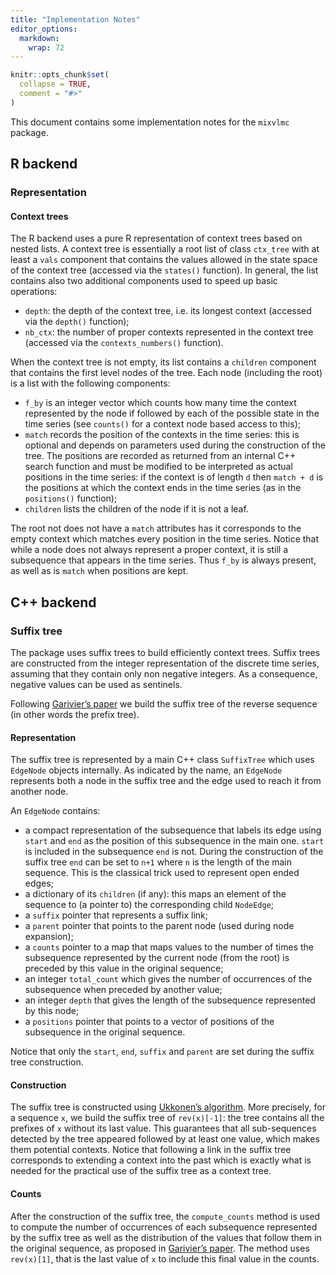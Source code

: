 ```yaml
---
title: "Implementation Notes"
editor_options: 
  markdown: 
    wrap: 72
---
```


```r
knitr::opts_chunk$set(
  collapse = TRUE,
  comment = "#>"
)
```

This document contains some implementation notes for the `mixvlmc`
package.

## R backend

### Representation
#### Context trees

The R backend uses a pure R representation of context trees based on nested lists.
A context tree is essentially a root list of class `ctx_tree` with at least a 
`vals` component that contains the values allowed in the state space of the 
context tree (accessed via the `states()` function). In general, the list 
contains also two additional components used to speed up basic operations:

- `depth`: the depth of the context tree, i.e. its longest context (accessed via
  the `depth()` function);
- `nb_ctx`: the number of proper contexts represented in the context tree (accessed
  via the `contexts_numbers()` function).

When the context tree is not empty, its list contains a `children` component
that contains the first level nodes of the tree. Each node (including the root) 
is a list with the following components:

- `f_by` is an integer vector which counts how many time the context represented
  by the node if followed by each of the possible state in the time series 
  (see `counts()` for a context node based access to this);
- `match` records the position of the contexts in the time series: this is 
  optional and depends on parameters used during the construction of the tree. 
  The positions are recorded as returned from an internal C++ search function 
  and must be modified to be interpreted as actual positions in the time series:
  if the context is of length `d` then `match + d` is the positions at which the
  context ends in the time series (as in the `positions()` function);
- `children` lists the children of the node if it is not a leaf.
  
The root not does not have a `match` attributes has it corresponds to the empty
context which matches every position in the time series. Notice that while a
node does not always represent a proper context, it is still a subsequence that
appears in the time series. Thus `f_by` is always present, as well as is `match` 
when positions are kept. 

## C++ backend

### Suffix tree

The package uses suffix trees to build efficiently context trees. Suffix
trees are constructed from the integer representation of the discrete
time series, assuming that they contain only non negative integers. As a
consequence, negative values can be used as sentinels.

Following [Garivier's paper](https://dx.doi.org/10.1109/TIT.2006.881742)
we build the suffix tree of the reverse sequence (in other words the
prefix tree).

#### Representation

The suffix tree is represented by a main C++ class `SuffixTree` which
uses `EdgeNode` objects internally. As indicated by the name, an
`EdgeNode` represents both a node in the suffix tree and the edge used
to reach it from another node.

An `EdgeNode` contains:

-   a compact representation of the subsequence that labels its edge
    using `start` and `end` as the position of this subsequence in the
    main one. `start` is included in the subsequence `end` is not.
    During the construction of the suffix tree `end` can be set to `n+1`
    where `n` is the length of the main sequence. This is the classical
    trick used to represent open ended edges;
-   a dictionary of its `children` (if any): this maps an element of the
    sequence to (a pointer to) the corresponding child `NodeEdge`;
-   a `suffix` pointer that represents a suffix link;
-   a `parent` pointer that points to the parent node (used during node
    expansion);
-   a `counts` pointer to a map that maps values to the number of times
    the subsequence represented by the current node (from the root) is
    preceded by this value in the original sequence;
-   an integer `total_count` which gives the number of occurrences of
    the subsequence when preceded by another value;
-   an integer `depth` that gives the length of the subsequence
    represented by this node;
-   a `positions` pointer that points to a vector of positions of the
    subsequence in the original sequence.

Notice that only the `start`, `end`, `suffix` and `parent` are set
during the suffix tree construction.

#### Construction

The suffix tree is constructed using [Ukkonen's
algorithm](https://doi.org/10.1007%2FBF01206331). More precisely, for a
sequence `x`, we build the suffix tree of `rev(x)[-1]`: the tree
contains all the prefixes of `x` without its last value. This guarantees
that all sub-sequences detected by the tree appeared followed by at least
one value, which makes them potential contexts. Notice that following a
link in the suffix tree corresponds to extending a context into the past
which is exactly what is needed for the practical use of the suffix tree
as a context tree.

#### Counts

After the construction of the suffix tree, the `compute_counts` method
is used to compute the number of occurrences of each subsequence
represented by the suffix tree as well as the distribution of the values
that follow them in the original sequence, as proposed in [Garivier's
paper](https://dx.doi.org/10.1109/TIT.2006.881742). The method uses
`rev(x)[1]`, that is the last value of `x` to include this final value
in the counts.
